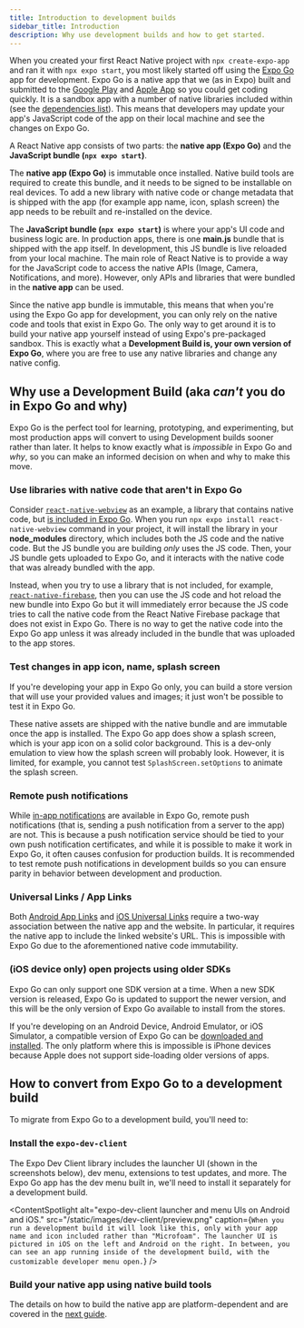 ```yaml
---
title: Introduction to development builds
sidebar_title: Introduction
description: Why use development builds and how to get started.
---
```



When you created your first React Native project with `npx create-expo-app` and ran it with `npx expo start`, you most likely started off using the [Expo Go](https://expo.dev/go) app for development. Expo Go is a native app that we (as in Expo) built and submitted to the [Google Play](https://play.google.com/store/apps/details?id=host.exp.exponent) and [Apple App](https://apps.apple.com/us/app/expo-go/id982107779) so you could get coding quickly. It is a sandbox app with a number of native libraries included within (see the [dependencies list](https://github.com/expo/expo/blob/main/apps/expo-go/package.json#L23)). This means that developers may update your app's JavaScript code of the app on their local machine and see the changes on Expo Go.

A React Native app consists of two parts: the **native app (Expo Go)** and the **JavaScript bundle (`npx expo start`)**.

The **native app (Expo Go)** is immutable once installed. Native build tools are required to create this bundle, and it needs to be signed to be installable on real devices. To add a new library with native code or change metadata that is shipped with the app (for example app name, icon, splash screen) the app needs to be rebuilt and re-installed on the device.

The **JavaScript bundle (`npx expo start`)** is where your app's UI code and business logic are. In production apps, there is one **main.js** bundle that is shipped with the app itself. In development, this JS bundle is live reloaded from your local machine. The main role of React Native is to provide a way for the JavaScript code to access the native APIs (Image, Camera, Notifications, and more). However, only APIs and libraries that were bundled in the **native app** can be used.

Since the native app bundle is immutable, this means that when you're using the Expo Go app for development, you can only rely on the native code and tools that exist in Expo Go. The only way to get around it is to build your native app yourself instead of using Expo's pre-packaged sandbox. This is exactly what a **Development Build is, your own version of Expo Go**, where you are free to use any native libraries and change any native config.

<VideoBoxLink
  videoId="FdjczjkwQKE"
  title="Expo Go & Development Builds: which should you use?"
  description="In this tutorial video Beto explains what each of them is, and when to choose a development build."
/>
## Why use a Development Build (aka _can't_ you do in Expo Go and why)

Expo Go is the perfect tool for learning, prototyping, and experimenting, but most production apps will convert to using Development builds sooner rather than later. It helps to know exactly what is _impossible_ in Expo Go and _why_, so you can make an informed decision on when and why to make this move.

### Use libraries with native code that aren't in Expo Go

Consider [`react-native-webview`](/versions/latest/sdk/webview/) as an example, a library that contains native code, but [is included in Expo Go](https://github.com/expo/expo/blob/main/apps/expo-go/package.json#L23). When you run `npx expo install react-native-webview` command in your project, it will install the library in your **node_modules** directory, which includes both the JS code and the native code. But the JS bundle you are building _only_ uses the JS code. Then, your JS bundle gets uploaded to Expo Go, and it interacts with the native code that was already bundled with the app.

Instead, when you try to use a library that is not included, for example, [`react-native-firebase`](/guides/using-firebase/#using-react-native-firebase), then you can use the JS code and hot reload the new bundle into Expo Go but it will immediately error because the JS code tries to call the native code from the React Native Firebase package that does not exist in Expo Go. There is no way to get the native code into the Expo Go app unless it was already included in the bundle that was uploaded to the app stores.

### Test changes in app icon, name, splash screen

If you're developing your app in Expo Go only, you can build a store version that will use your provided values and images; it just won't be possible to test it in Expo Go.

These native assets are shipped with the native bundle and are immutable once the app is installed. The Expo Go app does show a splash screen, which is your app icon on a solid color background. This is a dev-only emulation to view how the splash screen will probably look. However, it is limited, for example, you cannot test `SplashScreen.setOptions` to animate the splash screen.

### Remote push notifications

While [in-app notifications](https://docs.expo.dev/versions/latest/sdk/notifications/) are available in Expo Go, remote push notifications (that is, sending a push notification from a server to the app) are not. This is because a push notification service should be tied to your own push notification certificates, and while it is possible to make it work in Expo Go, it often causes confusion for production builds. It is recommended to test remote push notifications in development builds so you can ensure parity in behavior between development and production.

### Universal Links / App Links

Both [Android App Links](/linking/android-app-links/) and [iOS Universal Links](/linking/ios-universal-links/) require a two-way association between the native app and the website. In particular, it requires the native app to include the linked website's URL. This is impossible with Expo Go due to the aforementioned native code immutability.

### (iOS device only) open projects using older SDKs

Expo Go can only support one SDK version at a time. When a new SDK version is released, Expo Go is updated to support the newer version, and this will be the only version of Expo Go available to install from the stores.

If you're developing on an Android Device, Android Emulator, or iOS Simulator, a compatible version of Expo Go can be [downloaded and installed](https://expo.dev/go). The only platform where this is impossible is iPhone devices because Apple does not support side-loading older versions of apps.

## How to convert from Expo Go to a development build

To migrate from Expo Go to a development build, you'll need to:

<Step label="1">

### Install the `expo-dev-client`

The Expo Dev Client library includes the launcher UI (shown in the screenshots below), dev menu, extensions to test updates, and more. The Expo Go app has the dev menu built in, we'll need to install it separately for a development build.

<ContentSpotlight
  alt="expo-dev-client launcher and menu UIs on Android and iOS."
  src="/static/images/dev-client/preview.png"
  caption={`When you run a development build it will look like this, only with your app name and icon included rather than "Microfoam". The launcher UI is pictured in iOS on the left and Android on the right. In between, you can see an app running inside of the development build, with the customizable developer menu open.`}
/>

</Step>

<Step label="1">

### Build your native app using native build tools

The details on how to build the native app are platform-dependent and are covered in the [next guide](/develop/development-builds/create-a-build).

</Step>
